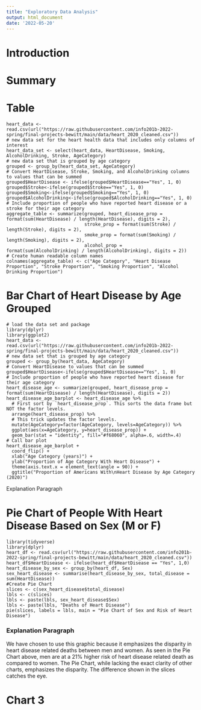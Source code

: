 ```yaml
---
title: "Exploratory Data Analysis"
output: html_document
date: '2022-05-20'
---
```

# Introduction

# Summary

# Table
```table
heart_data <- read.csv(url("https://raw.githubusercontent.com/info201b-2022-spring/final-projects-bewitt/main/data/heart_2020_cleaned.csv"))
# new data set for the heart health data that includes only columns of interest
heart_data_set <- select(heart_data, HeartDisease, Smoking, AlcoholDrinking, Stroke, AgeCategory)
# new data set that is grouped by age category
grouped <- group_by(heart_data_set, AgeCategory)
# Convert HeartDisease, Stroke, Smoking, and AlcoholDrinking columns to values that can be summed
grouped$HeartDisease <- ifelse(grouped$HeartDisease=="Yes", 1, 0)
grouped$Stroke<-ifelse(grouped$Stroke=="Yes", 1, 0)
grouped$Smoking<-ifelse(grouped$Smoking=="Yes", 1, 0)
grouped$AlcoholDrinking<-ifelse(grouped$AlcoholDrinking=="Yes", 1, 0)
# Include proportion of people who have reported heart disease or a stroke for their age category
aggregate_table <- summarize(grouped, heart_disease_prop = format(sum(HeartDisease) / length(HeartDisease), digits = 2),
                             stroke_prop = format(sum(Stroke) / length(Stroke), digits = 2),
                             smoke_prop = format(sum(Smoking) / length(Smoking), digits = 2),
                             alcohol_prop = format(sum(AlcoholDrinking) / length(AlcoholDrinking), digits = 2))
# Create human readable column names
colnames(aggregate_table) <- c("Age Category", "Heart Disease Proportion", "Stroke Proportion", "Smoking Proportion", "Alcohol Drinking Proportion")
```

# Bar Chart of Heart Disease by Age Grouped
```bar
# load the data set and package
library(dplyr)
library(ggplot2)
heart_data <- read.csv(url("https://raw.githubusercontent.com/info201b-2022-spring/final-projects-bewitt/main/data/heart_2020_cleaned.csv"))
# new data set that is grouped by age category
grouped <- group_by(heart_data, AgeCategory)
# Convert HeartDisease to values that can be summed
grouped$HeartDisease<-ifelse(grouped$HeartDisease=="Yes", 1, 0)
# Include proportion of people who have reported heart disease for their age category
heart_disease_age <- summarize(grouped, heart_disease_prop = format(sum(HeartDisease) / length(HeartDisease), digits = 2))
heart_disease_age_barplot <- heart_disease_age %>%
  # First sort by `heart_disease_prop`. This sorts the data frame but NOT the factor levels.
  arrange(heart_disease_prop) %>%
  # This trick updates the factor levels.
  mutate(AgeCategory=factor(AgeCategory, levels=AgeCategory)) %>%
  ggplot(aes(x=AgeCategory, y=heart_disease_prop)) +
  geom_bar(stat = "identity", fill="#f68060", alpha=.6, width=.4)
# Call bar plot
heart_disease_age_barplot +
  coord_flip() +
  xlab("Age Category (years)") +
  ylab("Proportion of Age Category With Heart Disease") +
  theme(axis.text.x = element_text(angle = 90)) +
  ggtitle("Proportion of Americans With\nHeart Disease by Age Category (2020)")
```
Explanation Paragraph

# Pie Chart of People With Heart Disease Based on Sex (M or F)
```pie
library(tidyverse)
library(dplyr)
heart_df <- read.csv(url("https://raw.githubusercontent.com/info201b-2022-spring/final-projects-bewitt/main/data/heart_2020_cleaned.csv"))
heart_df$HeartDisease <- ifelse(heart_df$HeartDisease == "Yes", 1,0)
heart_disease_by_sex <- group_by(heart_df, Sex)
sex_heart_disease <- summarise(heart_disease_by_sex, total_disease = sum(HeartDisease))
#Create Pie Chart
slices <- c(sex_heart_disease$total_disease)
lbls <- c(slices)
lbls <- paste(lbls, sex_heart_disease$Sex)
lbls <- paste(lbls, "Deaths of Heart Disease")
pie(slices, labels = lbls, main = "Pie Chart of Sex and Risk of Heart Disease")
```
### Explanation Paragraph
We have chosen to use this graphic because it emphasizes the disparity in heart disease related deaths between men and women.  As seen in the Pie Chart above, men are at a 21% higher risk of heart disease related death as compared to women.  The Pie Chart, while lacking the exact clarity of other charts, emphasizes the disparity.  The difference shown in the slices catches the eye.  

# Chart 3




